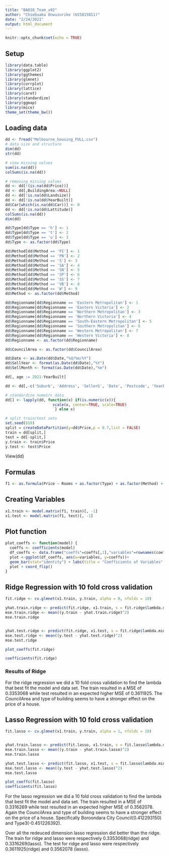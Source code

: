 ```yaml
---
title: "BA810_Team_v02"
author: "Chiebuaka Onwuzurike (U15815811)"
date: "2/24/2021"
output: html_document
---
```

```r
knitr::opts_chunk$set(echo = TRUE)
```

## Setup
```r
library(data.table) 
library(ggplot2) 
library(ggthemes) 
library(glmnet)
library(corrplot)
library(lattice)
library(caret)
library(standardize)
library(ggmap)
library(mice)
theme_set(theme_bw())
```
## Loading data
```r
dd <- fread("Melbourne_housing_FULL.csv")
# data size and structure
dim(dd)
str(dd)
```
```r
# view missing values
sum(is.na(dd))
colSums(is.na(dd))
```
```r
# removing missing values
dd <- dd[!(is.na(dd$Price))]
dd <- dd[,BuildingArea:=NULL]
dd <- dd[!is.na(dd$Landsize)]
dd <- dd[!is.na(dd$YearBuilt)]
dd$Car[which(is.na(dd$Car))] <- 0
dd <- dd[!is.na(dd$Lattitude)]
colSums(is.na(dd))
dim(dd)
```
```r
dd$Type[dd$Type == 'h'] <- 1
dd$Type[dd$Type == 't'] <- 2
dd$Type[dd$Type == 'u'] <- 3
dd$Type <- as.factor(dd$Type)
```
```r
dd$Method[dd$Method == 'PI'] <- 1
dd$Method[dd$Method == 'PN'] <- 2
dd$Method[dd$Method == 'S'] <- 3
dd$Method[dd$Method == 'SA'] <- 4
dd$Method[dd$Method == 'SN'] <- 5
dd$Method[dd$Method == 'SP'] <- 6
dd$Method[dd$Method == 'SS'] <- 7
dd$Method[dd$Method == 'VB'] <- 8
dd$Method[dd$Method == 'W'] <- 9
dd$Method <- as.factor(dd$Method)
```
```r
dd$Regionname[dd$Regionname == 'Eastern Metropolitan'] <- 1
dd$Regionname[dd$Regionname == 'Eastern Victoria'] <- 2
dd$Regionname[dd$Regionname == 'Northern Metropolitan'] <- 3
dd$Regionname[dd$Regionname == 'Northern Victoria'] <- 4
dd$Regionname[dd$Regionname == 'South-Eastern Metropolitan'] <- 5
dd$Regionname[dd$Regionname == 'Southern Metropolitan'] <- 6
dd$Regionname[dd$Regionname == 'Western Metropolitan'] <- 7
dd$Regionname[dd$Regionname == 'Western Victoria'] <- 8
dd$Regionname <- as.factor(dd$Regionname)
```
```r
dd$CouncilArea <- as.factor(dd$CouncilArea)
```
```r
dd$Date <- as.Date(dd$Date,"%d/%m/%Y")
dd$SellYear <- format(as.Date(dd$Date),"%Y")
dd$SellMonth <- format(as.Date(dd$Date),"%m")
```
```r
dd[, age := 2021-YearBuilt]
```
```r
dd <- dd[,-c('Suburb', 'Address', 'SellerG', 'Date', 'Postcode', 'YearBuilt', 'Lattitude', 'Longtitude')]
```
```r
# standardize numeirc data
dd[] <- lapply(dd, function(x) if(is.numeric(x)){
                     scale(x, center=TRUE, scale=TRUE)
                      } else x)
```
```r
# split train/test sets
set.seed(810)
split = createDataPartition(y=dd$Price,p = 0.7,list = FALSE)
train = dd[split,]
test = dd[-split,]
y.train <- train$Price 
y.test <- test$Price
```

View(dd)

## Formulas
```r
f1 <- as.formula(Price ~ Rooms + as.factor(Type) + as.factor(Method) + Distance + Bedroom2 + Bathroom + Car + Landsize + as.factor(CouncilArea)+ as.factor(Regionname) + as.factor(SellYear) +as.factor(SellMonth) + age + Propertycount)
```

## Creating Variables
```r
x1.train <- model.matrix(f1, train)[, -1]
x1.test <- model.matrix(f1, test)[, -1]
```

## Plot function
```r
plot_coeffs <- function(model) {
  coeffs <- coefficients(model)
  df_coeffs <- data.frame("coeffs"=coeffs[,1],"variables"=rownames(coeffs))
  plot <-ggplot(df_coeffs, aes(x=variables, y=coeffs))+
  geom_bar(stat="identity") + labs(title = "Coefficients of Variables", x = "Coefficients", y = "Variables")
  plot + coord_flip()
}
```



## Ridge Regression with 10 fold cross validation
```r
fit.ridge <- cv.glmnet(x1.train, y.train, alpha = 0, nfolds = 10)

yhat.train.ridge <- predict(fit.ridge, x1.train, s = fit.ridge$lambda.min)
mse.train.ridge <- mean((y.train - yhat.train.ridge)^2)
mse.train.ridge


yhat.test.ridge <- predict(fit.ridge, x1.test, s = fit.ridge$lambda.min)
mse.test.ridge <- mean((y.test - yhat.test.ridge)^2)
mse.test.ridge

plot_coeffs(fit.ridge)

coefficients(fit.ridge)
```
### Results of Ridge
For the ridge regression we did a 10 fold cross validation to find the lambda that best fit the model and data set.
The train resulted in a MSE of 0.3353068 while test resulted in an expected higher MSE of 0.3611925.
The CouncilArea and type of building seems to have a stronger effect on the price of a house.



## Lasso Regression with 10 fold cross validation
```r
fit.lasso <- cv.glmnet(x1.train, y.train, alpha = 1, nfolds = 10)


yhat.train.lasso <- predict(fit.lasso, x1.train, s = fit.lasso$lambda.min)
mse.train.lasso <- mean((y.train - yhat.train.lasso)^2)
mse.train.lasso

yhat.test.lasso <- predict(fit.lasso, x1.test, s = fit.lasso$lambda.min)
mse.test.lasso <- mean((y.test - yhat.test.lasso)^2)
mse.test.lasso

plot_coeffs(fit.lasso)
coefficients(fit.lasso)
```
For the lasso regression we did a 10 fold cross validation to find the lambda that best fit the model and data set.
The train resulted in a MSE of 0.3316269 while test resulted in an expected higher MSE of 0.3562078.
Again the CouncilArea and type of building seems to have a stronger effect on the price of a house. Specifically Boroondara City Council(0.412293150) and Type3(-0.451226392).

Over all the redeuced dimension lasso regression did better than the ridge. The train for ridge and lasso were respectively 0.3353068(ridge) and 0.3316269(lasso). The test for ridge and lasso were respectively 0.3611925(ridge) and 0.3562078 (lasso). 

